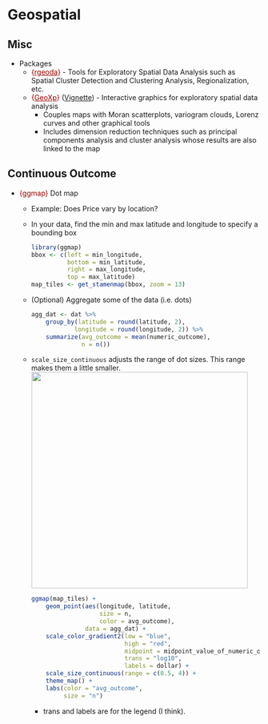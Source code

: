 # Geospatial {#sec-eda-geo .unnumbered}

## Misc

-   Packages
    -   [{]{style="color: #990000"}[rgeoda](https://geodacenter.github.io/rgeoda/){style="color: #990000"}[}]{style="color: #990000"} - Tools for Exploratory Spatial Data Analysis such as Spatial Cluster Detection and Clustering Analysis, Regionalization, etc.
    -   [{]{style="color: #990000"}[GeoXp](https://github.com/tibo31/GeoXp/){style="color: #990000"}[}]{style="color: #990000"} ([Vignette](https://www.jstatsoft.org/article/view/v047i02)) - Interactive graphics for exploratory spatial data analysis
        -   Couples maps with Moran scatterplots, variogram clouds, Lorenz curves and other graphical tools
        -   Includes dimension reduction techniques such as principal components analysis and cluster analysis whose results are also linked to the map

## Continuous Outcome {#sec-eda-geo-cont .unnumbered}

-   [{ggmap}]{style="color: #990000"} Dot map

    -   [Example]{.ribbon-highlight}: Does Price vary by location?

    -   In your data, find the min and max latitude and longitude to specify a bounding box

        ``` r
        library(ggmap)
        bbox <- c(left = min_longitude, 
                  bottom = min_latitude, 
                  right = max_longitude, 
                  top = max_latitude)
        map_tiles <- get_stamenmap(bbox, zoom = 13)
        ```

    -   (Optional) Aggregate some of the data (i.e. dots)

        ``` r
        agg_dat <- dat %>%
            group_by(latitude = round(latitude, 2),
                    longitude = round(longitude, 2)) %>%
            summarize(avg_outcome = mean(numeric_outcome),
                      n = n())
        ```

    -   `scale_size_continuous` adjusts the range of dot sizes. This range makes them a little smaller.\
        ![](./_resources/EDA,_Geospatial.resources/Screenshot%20(334).png){.lightbox width="432"}

        ``` r
        ggmap(map_tiles) +
            geom_point(aes(longitude, latitude, 
                           size = n, 
                           color = avg_outcome), 
                       data = agg_dat) +
            scale_color_gradient2(low = "blue", 
                                  high = "red", 
                                  midpoint = midpoint_value_of_numeric_outcome,
                                  trans = "log10", 
                                  labels = dollar) +
            scale_size_continuous(range = c(0.5, 4)) +
            theme_map() +
            labs(color = "avg_outcome", 
                 size = "n")
        ```

        -   [trans]{.arg-text} and [labels]{.arg-text} are for the legend (I think).
